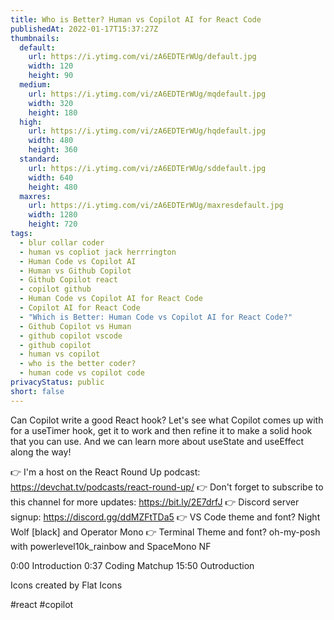 ```yaml
---
title: Who is Better? Human vs Copilot AI for React Code
publishedAt: 2022-01-17T15:37:27Z
thumbnails:
  default:
    url: https://i.ytimg.com/vi/zA6EDTErWUg/default.jpg
    width: 120
    height: 90
  medium:
    url: https://i.ytimg.com/vi/zA6EDTErWUg/mqdefault.jpg
    width: 320
    height: 180
  high:
    url: https://i.ytimg.com/vi/zA6EDTErWUg/hqdefault.jpg
    width: 480
    height: 360
  standard:
    url: https://i.ytimg.com/vi/zA6EDTErWUg/sddefault.jpg
    width: 640
    height: 480
  maxres:
    url: https://i.ytimg.com/vi/zA6EDTErWUg/maxresdefault.jpg
    width: 1280
    height: 720
tags:
  - blur collar coder
  - human vs copliot jack herrrington
  - Human Code vs Copilot AI
  - Human vs Github Copilot
  - Github Copilot react
  - copilot github
  - Human Code vs Copilot AI for React Code
  - Copilot AI for React Code
  - "Which is Better: Human Code vs Copilot AI for React Code?"
  - Github Copilot vs Human
  - github copilot vscode
  - github copilot
  - human vs copilot
  - who is the better coder?
  - human code vs copilot code
privacyStatus: public
short: false
---
```

  
  Can Copilot write a good React hook? Let's see what Copilot comes up with for a useTimer hook, get it to work and then refine it to make a solid hook that you can use. And we can learn more about useState and useEffect along the way!

👉 I'm a host on the React Round Up podcast: https://devchat.tv/podcasts/react-round-up/
👉 Don't forget to subscribe to this channel for more updates: https://bit.ly/2E7drfJ
👉 Discord server signup: https://discord.gg/ddMZFtTDa5
👉 VS Code theme and font? Night Wolf [black] and Operator Mono
👉 Terminal Theme and font? oh-my-posh with powerlevel10k_rainbow and SpaceMono NF

0:00 Introduction
0:37 Coding Matchup
15:50 Outroduction

Icons created by Flat Icons

#react #copilot
  